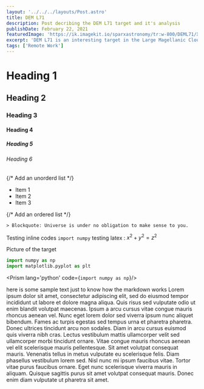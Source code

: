 ```yaml
---
layout: '../../../layouts/Post.astro'
title: DEM L71
description: Post decribing the DEM L71 target and it's analysis
publishDate: February 22, 2021
featuredImage: 'https://ik.imagekit.io/sparxastronomy/tr:w-800/DEML71/XO.jpg'
excerpt: 'DEM L71 is an interesting target in the Large Magellanic Cloud which a small companion galaxy of the Milky Way located 170,000 light-years away. In this study I verfied previous results.'
tags: ['Remote Work']
---
```



# Heading 1
## Heading 2
### Heading 3
#### Heading 4
##### Heading 5
###### Heading 6

{/* Add an unorderd list */}
- Item 1
- Item 2
- Item 3

{/* Add an ordered list */}

    > Blockquote: Universe is under no obligation to make sense to you.


Testing inline codes `import numpy`
testing latex : $x^2 + y^2 = z^2$


Picture of the target


<Picture src="https://ik.imagekit.io/sparxastronomy/DEML71/XO.jpg"
         srcset = "https://ik.imagekit.io/sparxastronomy/tr:w-400/DEML71/XO.jpg 400w,
                   https://ik.imagekit.io/sparxastronomy/tr:w-500/DEML71/XO.jpg 500w"
         alt="image" 
         sizes="(max-width: 400px) 400px, (max-width: 500px) 500px, 500px" />



```python
import numpy as np
import matplotlib.pyplot as plt
```

<Prism lang='python' code={`import numpy as np`}/>


here is some sample text just to know how the markdown works
Lorem ipsum dolor sit amet, consectetur adipiscing elit, sed do eiusmod tempor incididunt ut labore et dolore magna aliqua. Quis risus sed vulputate odio ut enim blandit volutpat maecenas. Ipsum a arcu cursus vitae congue mauris rhoncus aenean vel. Nunc eget lorem dolor sed viverra ipsum nunc aliquet bibendum. Fames ac turpis egestas sed tempus urna et pharetra pharetra. Donec ultrices tincidunt arcu non sodales. Diam in arcu cursus euismod quis viverra nibh cras. Lectus vestibulum mattis ullamcorper velit sed ullamcorper morbi tincidunt ornare. Vitae congue mauris rhoncus aenean vel elit scelerisque mauris pellentesque. Sit amet volutpat consequat mauris. Venenatis tellus in metus vulputate eu scelerisque felis. Diam phasellus vestibulum lorem sed. Nisl nunc mi ipsum faucibus vitae. Tortor vitae purus faucibus ornare. Eget nunc scelerisque viverra mauris in aliquam. Quisque sagittis purus sit amet volutpat consequat mauris. Donec enim diam vulputate ut pharetra sit amet.
